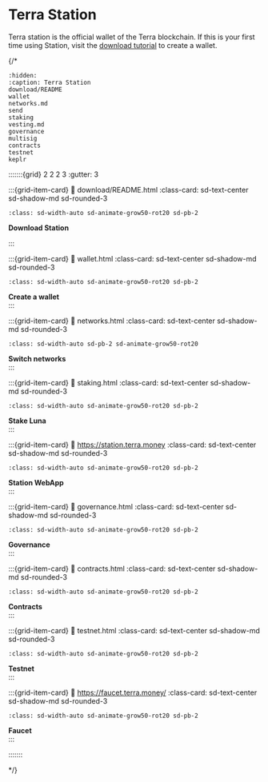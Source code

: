# Terra Station

Terra station is the official wallet of the Terra blockchain. If this is your first time using Station, visit the [download tutorial](download/README.md) to create a wallet.

{/*
```{toctree}
:hidden:
:caption: Terra Station
download/README
wallet
networks.md
send
staking
vesting.md
governance
multisig
contracts
testnet
keplr
```

:::::::{grid} 2 2 2 3
:gutter: 3

:::{grid-item-card}
:link: download/README.html
:class-card: sd-text-center sd-shadow-md sd-rounded-3
```{image} /img/wallets_station.png
:class: sd-width-auto sd-animate-grow50-rot20 sd-pb-2
```
**Download Station**  

:::

:::{grid-item-card}
:link: wallet.html
:class-card: sd-text-center sd-shadow-md sd-rounded-3
```{image} /img/StationWallet.svg
:class: sd-width-auto sd-animate-grow50-rot20 sd-pb-2
```
**Create a wallet**  
:::

:::{grid-item-card}
:link: networks.html
:class-card: sd-text-center sd-shadow-md sd-rounded-3
```{image} /img/Swap_ver1.svg
:class: sd-width-auto sd-pb-2 sd-animate-grow50-rot20
```
**Switch networks**  
:::

:::{grid-item-card}
:link: staking.html
:class-card: sd-text-center sd-shadow-md sd-rounded-3
```{image} /img/Staking.svg
:class: sd-width-auto sd-animate-grow50-rot20 sd-pb-2
```
**Stake Luna**  
:::

:::{grid-item-card}
:link: https://station.terra.money
:class-card: sd-text-center sd-shadow-md sd-rounded-3
```{image} /img/Terrad.svg
:class: sd-width-auto sd-animate-grow50-rot20 sd-pb-2
```
**Station WebApp**  
:::

:::{grid-item-card}
:link: governance.html
:class-card: sd-text-center sd-shadow-md sd-rounded-3
```{image} /img/Governance.svg
:class: sd-width-auto sd-animate-grow50-rot20 sd-pb-2
```
**Governance**  
:::

:::{grid-item-card}
:link: contracts.html
:class-card: sd-text-center sd-shadow-md sd-rounded-3
```{image} /img/icon_smartcontract.svg
:class: sd-width-auto sd-animate-grow50-rot20 sd-pb-2
```
**Contracts**  
:::


:::{grid-item-card}
:link: testnet.html
:class-card: sd-text-center sd-shadow-md sd-rounded-3
```{image} /img/icon_node.svg
:class: sd-width-auto sd-animate-grow50-rot20 sd-pb-2
```
**Testnet**  
:::

:::{grid-item-card}
:link: https://faucet.terra.money/
:class-card: sd-text-center sd-shadow-md sd-rounded-3
```{image} /img/Faucet.svg
:class: sd-width-auto sd-animate-grow50-rot20 sd-pb-2
```
**Faucet**  
:::

:::::::

*/}
